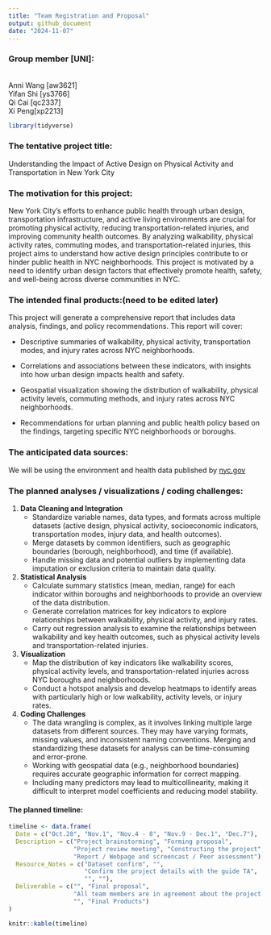 ```yaml
---
title: "Team Registration and Proposal"
output: github_document
date: "2024-11-07"
---
```


### Group member [UNI]:
<br>
Anni Wang [aw3621]
<br>
Yifan Shi [ys3766] 
<br>
Qi Cai [qc2337] 
<br>
Xi Peng[xp2213]

```r
library(tidyverse)
```

### The tentative project title: 
Understanding the Impact of Active Design on Physical Activity and Transportation in New York City

### The motivation for this project: 
New York City’s efforts to enhance public health through urban design, transportation infrastructure, and active living environments are crucial for promoting physical activity, reducing transportation-related injuries, and improving community health outcomes. By analyzing walkability, physical activity rates, commuting modes, and transportation-related injuries, this project aims to understand how active design principles contribute to or hinder public health in NYC neighborhoods. This project is motivated by a need to identify urban design factors that effectively promote health, safety, and well-being across diverse communities in NYC.

### The intended final products:(need to be edited later)
This project will generate a comprehensive report that includes data analysis, findings, and policy recommendations. This report will cover:

- Descriptive summaries of walkability, physical activity, transportation modes, and injury rates across NYC neighborhoods.

- Correlations and associations between these indicators, with insights into how urban design impacts health and safety.

- Geospatial visualization showing the distribution of walkability, physical activity levels, commuting methods, and injury rates across NYC neighborhoods.

- Recommendations for urban planning and public health policy based on the findings, targeting specific NYC neighborhoods or boroughs.


### The anticipated data sources:

We will be using the environment and health data published by [nyc.gov](https://a816-dohbesp.nyc.gov/IndicatorPublic/data-explorer/)

### The planned analyses / visualizations / coding challenges:

1. **Data Cleaning and Integration**
   - Standardize variable names, data types, and formats across multiple datasets (active design, physical activity, socioeconomic indicators, transportation modes, injury data, and health outcomes).
   - Merge datasets by common identifiers, such as geographic boundaries (borough, neighborhood), and time (if available).
   - Handle missing data and potential outliers by implementing data imputation or exclusion criteria to maintain data quality.

2. **Statistical Analysis**
   - Calculate summary statistics (mean, median, range) for each indicator within boroughs and neighborhoods to provide an overview of the data distribution.
   - Generate correlation matrices for key indicators to explore relationships between walkability, physical activity, and injury rates.
   - Carry out regression analysis to examine the relationships between walkability and key health outcomes, such as physical activity levels and transportation-related injuries.

3. **Visualization**
   - Map the distribution of key indicators like walkability scores, physical activity levels, and transportation-related injuries across NYC boroughs and neighborhoods.
   - Conduct a hotspot analysis and develop heatmaps to identify areas with particularly high or low walkability, activity levels, or injury rates.

4. **Coding Challenges**
   - The data wrangling is complex, as it involves linking multiple large datasets from different sources. They may have varying formats, missing values, and inconsistent naming conventions. Merging and standardizing these datasets for analysis can be time-consuming and error-prone.
   - Working with geospatial data (e.g., neighborhood boundaries) requires accurate geographic information for correct mapping.
   - Including many predictors may lead to multicollinearity, making it difficult to interpret model coefficients and reducing model stability.
   

#### The planned timeline:
```r
timeline <- data.frame(
  Date = c("Oct.28", "Nov.1", "Nov.4 - 8", "Nov.9 - Dec.1", "Dec.7"),
  Description = c("Project brainstorming", "Forming proposal", 
                  "Project review meeting", "Constructing the project", 
                  "Report / Webpage and screencast / Peer assessment"),
  Resource_Notes = c("Dataset confirm", "", 
                     "Confirm the project details with the guide TA", 
                     "", ""),
  Deliverable = c("", "Final proposal", 
                  "All team members are in agreement about the project. No deliverable.",
                  "", "Final Products")
) 

knitr::kable(timeline)
```



